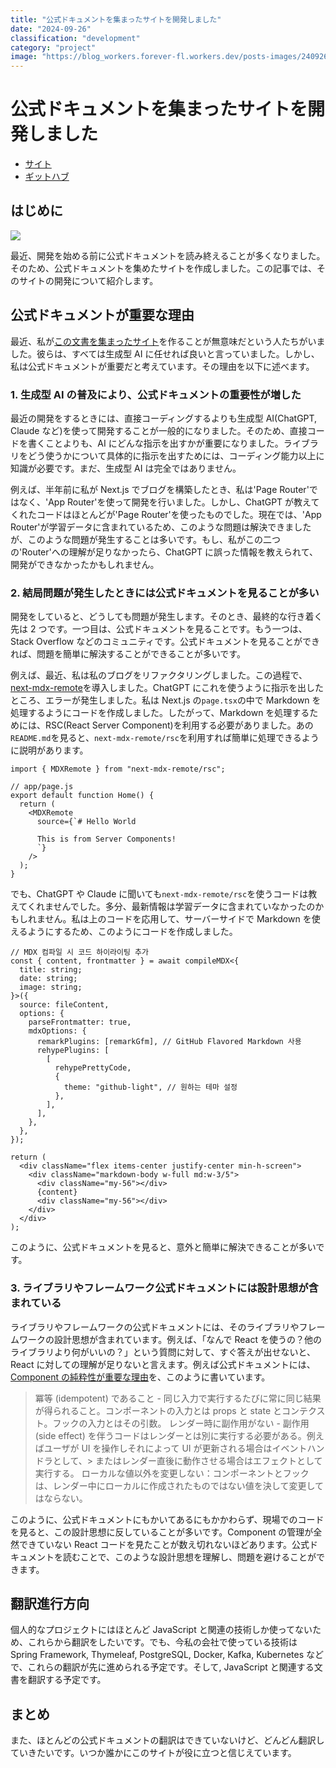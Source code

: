 ---
title: "公式ドキュメントを集まったサイトを開発しました"
date: "2024-09-26"
classification: "development"
category: "project"
image: "https://blog_workers.forever-fl.workers.dev/posts-images/240926-01.webp"
---

# 公式ドキュメントを集まったサイトを開発しました

- [サイト](https://docs.mogumogu.dev/)
- [ギットハブ](https://github.com/foreverfl/docs)

## はじめに

![](https://blog_workers.forever-fl.workers.dev/posts-images/240926-01.webp)

最近、開発を始める前に公式ドキュメントを読み終えることが多くなりました。そのため、公式ドキュメントを集めたサイトを作成しました。この記事では、そのサイトの開発について紹介します。

## 公式ドキュメントが重要な理由

最近、私が[この文書を集まったサイト](https://docs.mogumogu.dev/)を作ることが無意味だという人たちがいました。彼らは、すべては生成型 AI に任せれば良いと言っていました。しかし、私は公式ドキュメントが重要だと考えています。その理由を以下に述べます。

### 1. 生成型 AI の普及により、公式ドキュメントの重要性が増した

最近の開発をするときには、直接コーディングするよりも生成型 AI(ChatGPT, Claude など)を使って開発することが一般的になりました。そのため、直接コードを書くことよりも、AI にどんな指示を出すかが重要になりました。ライブラリをどう使うかについて具体的に指示を出すためには、コーディング能力以上に知識が必要です。まだ、生成型 AI は完全ではありません。

例えば、半年前に私が Next.js でブログを構築したとき、私は'Page Router'ではなく、'App Router'を使って開発を行いました。しかし、ChatGPT が教えてくれたコードはほとんどが'Page Router'を使ったものでした。現在では、'App Router'が学習データに含まれているため、このような問題は解決できましたが、このような問題が発生することは多いです。もし、私がこの二つの'Router'への理解が足りなかったら、ChatGPT に誤った情報を教えられて、開発ができなかったかもしれません。

### 2. 結局問題が発生したときには公式ドキュメントを見ることが多い

開発をしていると、どうしても問題が発生します。そのとき、最終的な行き着く先は 2 つです。一つ目は、公式ドキュメントを見ることです。もう一つは、Stack Overflow などのコミュニティです。公式ドキュメントを見ることができれば、問題を簡単に解決することができることが多いです。

例えば、最近、私は私のブログをリファクタリングしました。この過程で、[next-mdx-remote](https://github.com/hashicorp/next-mdx-remote)を導入しました。ChatGPT にこれを使うように指示を出したところ、エラーが発生しました。私は Next.js の`page.tsx`の中で Markdown を処理するようにコードを作成しました。したがって、Markdown を処理するためには、RSC(React Server Component)を利用する必要がありました。あの`README.md`を見ると、`next-mdx-remote/rsc`を利用すれば簡単に処理できるように説明があります。

```tsx
import { MDXRemote } from "next-mdx-remote/rsc";

// app/page.js
export default function Home() {
  return (
    <MDXRemote
      source={`# Hello World

      This is from Server Components!
      `}
    />
  );
}
```

でも、ChatGPT や Claude に聞いても`next-mdx-remote/rsc`を使うコードは教えてくれませんでした。多分、最新情報は学習データに含まれていなかったのかもしれません。私は上のコードを応用して、サーバーサイドで Markdown を使えるようにするため、このようにコードを作成しました。

```tsx
// MDX 컴파일 시 코드 하이라이팅 추가
const { content, frontmatter } = await compileMDX<{
  title: string;
  date: string;
  image: string;
}>({
  source: fileContent,
  options: {
    parseFrontmatter: true,
    mdxOptions: {
      remarkPlugins: [remarkGfm], // GitHub Flavored Markdown 사용
      rehypePlugins: [
        [
          rehypePrettyCode,
          {
            theme: "github-light", // 원하는 테마 설정
          },
        ],
      ],
    },
  },
});

return (
  <div className="flex items-center justify-center min-h-screen">
    <div className="markdown-body w-full md:w-3/5">
      <div className="my-56"></div>
      {content}
      <div className="my-56"></div>
    </div>
  </div>
);
```

このように、公式ドキュメントを見ると、意外と簡単に解決できることが多いです。

### 3. ライブラリやフレームワーク公式ドキュメントには設計思想が含まれている

ライブラリやフレームワークの公式ドキュメントには、そのライブラリやフレームワークの設計思想が含まれています。例えば、「なんで React を使うの？他のライブラリより何がいいの？」という質問に対して、すぐ答えが出せないと、React に対しての理解が足りないと言えます。例えば公式ドキュメントには、[Component の純粋性が重要な理由](https://ja.react.dev/reference/rules/components-and-hooks-must-be-pure)を、このように書いています。

> 冪等 (idempotent) であること - 同じ入力で実行するたびに常に同じ結果が得られること。コンポーネントの入力とは props と state とコンテクスト。フックの入力とはその引数。
> レンダー時に副作用がない - 副作用 (side effect) を伴うコードはレンダーとは別に実行する必要がある。例えばユーザが UI を操作しそれによって UI が更新される場合はイベントハンドラとして、> またはレンダー直後に動作させる場合はエフェクトとして実行する。
> ローカルな値以外を変更しない：コンポーネントとフックは、レンダー中にローカルに作成されたものではない値を決して変更してはならない。

このように、公式ドキュメントにもかいてあるにもかかわらず、現場でのコードを見ると、この設計思想に反していることが多いです。Component の管理が全然できていない React コードを見たことが数え切れないほどあります。公式ドキュメントを読むことで、このような設計思想を理解し、問題を避けることができます。

## 翻訳進行方向

個人的なプロジェクトにはほとんど JavaScript と関連の技術しか使ってないため、これらから翻訳をしたいです。でも、今私の会社で使っている技術は Spring Framework, Thymeleaf, PostgreSQL, Docker, Kafka, Kubernetes などで、これらの翻訳が先に進められる予定です。そして, JavaScript と関連する文書を翻訳する予定です。

## まとめ

また、ほとんどの公式ドキュメントの翻訳はできていないけど、どんどん翻訳していきたいです。いつか誰かにこのサイトが役に立つと信じえています。
